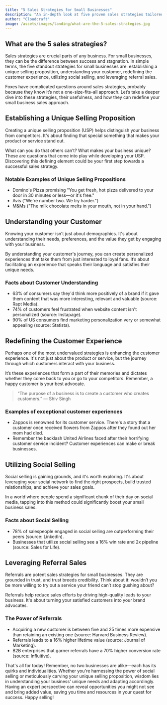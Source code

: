 ```yaml
---
title: "5 Sales Strategies for Small Businesses"
description: "An in-depth look at five proven sales strategies tailored for small businesses to drive growth and customer satisfaction."
author: "Cloudcraft"
image: /assets/images/landing/what-are-the-5-sales-strategies.jpg
---
```

## What are the 5 sales strategies?

Sales strategies are crucial parts of any business. For small businesses, they can be the difference between success and stagnation. In simple terms, the five standout strategies for small businesses are: establishing a unique selling proposition, understanding your customer, redefining the customer experience, utilizing social selling, and leveraging referral sales. 

Foxes have complicated questions around sales strategies, probably because they know it’s not a one-size-fits-all approach. Let’s take a deeper dive into these strategies, their usefulness, and how they can redefine your small business sales approach.

<ServicesBlurb />

## Establishing a Unique Selling Proposition

Creating a unique selling proposition (USP) helps distinguish your business from competitors. It's about finding that special something that makes your product or service stand out.

What can you do that others can’t? What makes your business unique? These are questions that come into play while developing your USP. Discovering this defining element could be your first step towards a successful sales strategy.

### Notable Examples of Unique Selling Propositions

 * Domino's Pizza promising "You get fresh, hot pizza delivered to your door in 30 minutes or less—or it's free."
 * Avis ("We're number two. We try harder.")
 * M&Ms ("The milk chocolate melts in your mouth, not in your hand.") 

## Understanding your Customer

Knowing your customer isn’t just about demographics. It's about understanding their needs, preferences, and the value they get by engaging with your business.

By understanding your customer's journey, you can create personalized experiences that take them from just interested to loyal fans. It’s about facilitating an experience that speaks their language and satisfies their unique needs.

### Facts about Customer Understanding

 * 63% of consumers say they'd think more positively of a brand if it gave them content that was more interesting, relevant and valuable (source: Rapt Media).
 * 74% of customers feel frustrated when website content isn't personalized (source: Instapage).
 * 90% of US consumers find marketing personalization very or somewhat appealing (source: Statista).

<GetStartedBlurb />

## Redefining the Customer Experience

Perhaps one of the most undervalued strategies is enhancing the customer experience. It's not just about the product or service, but the journey through which customers interact with your business.

It’s these experiences that form a part of their memories and dictates whether they come back to you or go to your competitors. Remember, a happy customer is your best advocate.

<blockquote>“The purpose of a business is to create a customer who creates customers.” — Shiv Singh</blockquote>

### Examples of exceptional customer experiences

 * Zappos is renowned for its customer service. There's a story that a customer once received flowers from Zappos after they found out her mom had died.
 * Remember the backlash United Airlines faced after their horrifying customer service incident? Customer experiences can make or break businesses.

## Utilizing Social Selling

Social selling is gaining grounds, and it's worth exploring. It's about leveraging your social network to find the right prospects, build trusted relationships, and achieve your sales goals.

In a world where people spend a significant chunk of their day on social media, tapping into this method could significantly boost your small business sales.

### Facts about Social Selling

 * 78% of salespeople engaged in social selling are outperforming their peers (source: LinkedIn).
 * Businesses that utilize social selling see a 16% win rate and 2x pipeline (source: Sales for Life).

## Leveraging Referral Sales

Referrals are potent sales strategies for small businesses. They are grounded in trust, and trust breeds credibility. Think about it: wouldn’t you be more willing to try out a service your friend can’t stop gushing about?

Referrals help reduce sales efforts by driving high-quality leads to your business. It's about turning your satisfied customers into your brand advocates.

### The Power of Referrals

 * Acquiring a new customer is between five and 25 times more expensive than retaining an existing one (source: Harvard Business Review).
 * Referrals leads to a 16% higher lifetime value (source: Journal of Marketing).
 * B2B enterprises that garner referrals have a 70% higher conversion rate (source: Influitive).

That's all for today! Remember, no two businesses are alike—each has its quirks and individualities. Whether you're harnessing the power of social selling or meticulously carving your unique selling proposition, wisdom lies in understanding your business' unique needs and adapting accordingly. Having an expert perspective can reveal opportunities you might not see and bring added value, saving you time and resources in your quest for success. Happy selling!